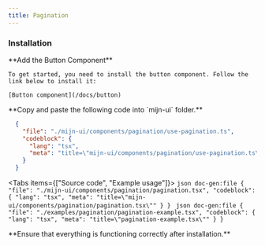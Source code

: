 ```yaml
---
title: Pagination
---
```



<ComponentPreview>
<PaginationExample />
</ComponentPreview>

### Installation

<Steps>
  <Step>
    **Add the Button Component**

    To get started, you need to install the button component. Follow the link below to install it:
    
    [Button component](/docs/button)
  </Step>
  <Step>
   **Copy and paste the following code into `mijn-ui` folder.**

  ```json doc-gen:file
    {
      "file": "./mijn-ui/components/pagination/use-pagination.ts",
      "codeblock": {
        "lang": "tsx",
        "meta": "title=\"mijn-ui/components/pagination/use-pagination.ts\""
      }
    }
  ```

  <Tabs items={["Source code", "Example usage"]}>
    <Tab value="Source code">
        ```json doc-gen:file
          {
            "file": "./mijn-ui/components/pagination/pagination.tsx",
            "codeblock": {
              "lang": "tsx",
              "meta": "title=\"mijn-ui/components/pagination/pagination.tsx\""
            }
          }
        ```
    </Tab>
    <Tab value="Example usage">
        ```json doc-gen:file
          {
            "file": "./examples/pagination/pagination-example.tsx",
            "codeblock": {
              "lang": "tsx",
              "meta": "title=\"pagination-example.tsx\""
            }
          }
        ```
    </Tab>
  </Tabs>  
  </Step>

   
  <Step>
  **Ensure that everything is functioning correctly after installation.**
  </Step>
</Steps>